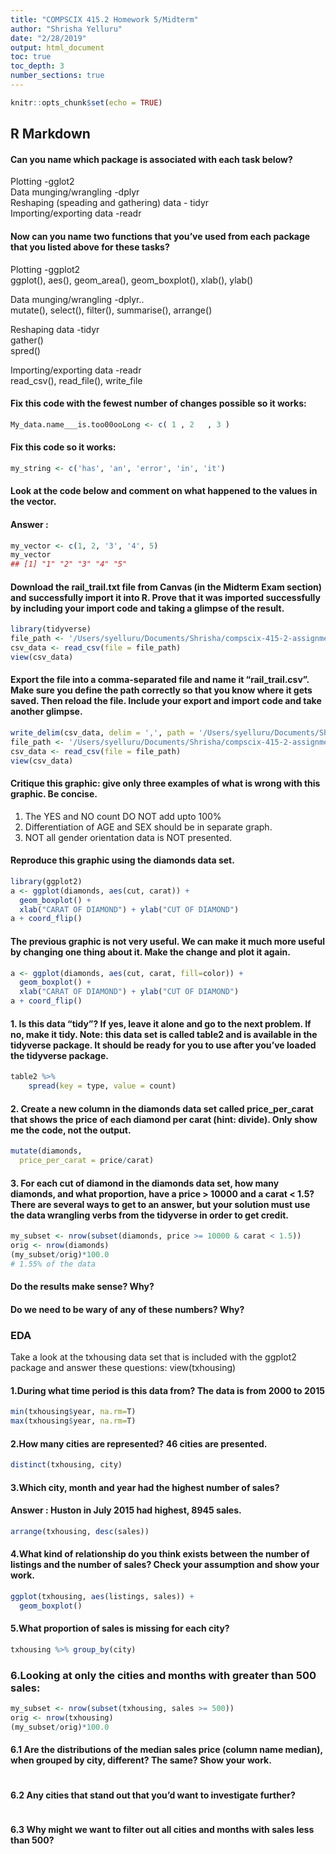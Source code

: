 ```yaml
---
title: "COMPSCIX 415.2 Homework 5/Midterm"
author: "Shrisha Yelluru"
date: "2/28/2019"
output: html_document
toc: true
toc_depth: 3
number_sections: true
---
```


```r
knitr::opts_chunk$set(echo = TRUE)
```

## R Markdown

#### Can you name which package is associated with each task below?

Plotting -gglot2  
Data munging/wrangling -dplyr  
Reshaping (speading and gathering) data - tidyr  
Importing/exporting data -readr  

#### Now can you name two functions that you’ve used from each package that you listed above for these tasks?

Plotting -ggplot2  
ggplot(), aes(), geom_area(), geom_boxplot(), xlab(), ylab()

Data munging/wrangling -dplyr..  
mutate(), select(), filter(), summarise(), arrange()

Reshaping data -tidyr  
gather()  
spred()  

Importing/exporting data -readr  
read_csv(), read_file(), write_file



#### Fix this code with the fewest number of changes possible so it works:
```r
My_data.name___is.too00ooLong <- c( 1 , 2   , 3 )
```
#### Fix this code so it works:
```r
my_string <- c('has', 'an', 'error', 'in', 'it')
```

#### Look at the code below and comment on what happened to the values in the vector.
#### Answer : 
```r
my_vector <- c(1, 2, '3', '4', 5)
my_vector
## [1] "1" "2" "3" "4" "5"
```

#### Download the rail_trail.txt file from Canvas (in the Midterm Exam section) and successfully import it into R. Prove that it was imported successfully by including your import code and taking a glimpse of the result.

```r
library(tidyverse)
file_path <- '/Users/syelluru/Documents/Shrisha/compscix-415-2-assignments/Mid_Term/Whickham.csv'
csv_data <- read_csv(file = file_path)
view(csv_data)
```
#### Export the file into a comma-separated file and name it “rail_trail.csv”. Make sure you define the path correctly so that you know where it gets saved. Then reload the file. Include your export and import code and take another glimpse.

```r

write_delim(csv_data, delim = ',', path = '/Users/syelluru/Documents/Shrisha/compscix-415-2-assignments/Mid_Term/rail_trail.csv')
file_path <- '/Users/syelluru/Documents/Shrisha/compscix-415-2-assignments/Mid_Term/rail_trail.csv'
csv_data <- read_csv(file = file_path)
view(csv_data)
```

#### Critique this graphic: give only three examples of what is wrong with this graphic. Be concise.
1. The YES and NO count DO NOT add upto 100%
2. Differentiation of AGE and SEX should be in separate graph.
3. NOT all gender orientation data is NOT presented.

#### Reproduce this graphic using the diamonds data set.
```r
library(ggplot2)
a <- ggplot(diamonds, aes(cut, carat)) +  
  geom_boxplot() + 
  xlab("CARAT OF DIAMOND") + ylab("CUT OF DIAMOND")
a + coord_flip()
```

#### The previous graphic is not very useful. We can make it much more useful by changing one thing about it. Make the change and plot it again.

```r
a <- ggplot(diamonds, aes(cut, carat, fill=color)) +  
  geom_boxplot() + 
  xlab("CARAT OF DIAMOND") + ylab("CUT OF DIAMOND")
a + coord_flip()
```

#### 1. Is this data “tidy”? If yes, leave it alone and go to the next problem. If no, make it tidy. Note: this data set is called table2 and is available in the tidyverse package. It should be ready for you to use after you’ve loaded the tidyverse package.

```r
table2 %>%
    spread(key = type, value = count)
```

#### 2. Create a new column in the diamonds data set called price_per_carat that shows the price of each diamond per carat (hint: divide). Only show me the code, not the output.
```r
mutate(diamonds,
  price_per_carat = price/carat)
```

#### 3. For each cut of diamond in the diamonds data set, how many diamonds, and what proportion, have a price > 10000 and a carat < 1.5? There are several ways to get to an answer, but your solution must use the data wrangling verbs from the tidyverse in order to get credit.
```r
my_subset <- nrow(subset(diamonds, price >= 10000 & carat < 1.5))
orig <- nrow(diamonds)
(my_subset/orig)*100.0
# 1.55% of the data
```
#### Do the results make sense? Why?
#### Do we need to be wary of any of these numbers? Why?


### EDA
Take a look at the txhousing data set that is included with the ggplot2 package and answer these questions:
view(txhousing)

#### 1.During what time period is this data from? The data is from 2000 to 2015
```r
min(txhousing$year, na.rm=T)
max(txhousing$year, na.rm=T)
```
#### 2.How many cities are represented? 46 cities are presented.
```r
distinct(txhousing, city)
```
#### 3.Which city, month and year had the highest number of sales?
#### Answer : Huston in July 2015 had highest, 8945 sales.
```r
arrange(txhousing, desc(sales))
```
#### 4.What kind of relationship do you think exists between the number of listings and the number of sales? Check your assumption and show your work.
```r
ggplot(txhousing, aes(listings, sales)) +  
  geom_boxplot()
```

#### 5.What proportion of sales is missing for each city?

```r
txhousing %>% group_by(city)
```

### 6.Looking at only the cities and months with greater than 500 sales:

```r
my_subset <- nrow(subset(txhousing, sales >= 500))
orig <- nrow(txhousing)
(my_subset/orig)*100.0
```
#### 6.1 Are the distributions of the median sales price (column name median), when grouped by city, different? The same? Show your work.
```r
```

#### 6.2 Any cities that stand out that you’d want to investigate further?
```r
```

#### 6.3 Why might we want to filter out all cities and months with sales less than 500?
```r
```


